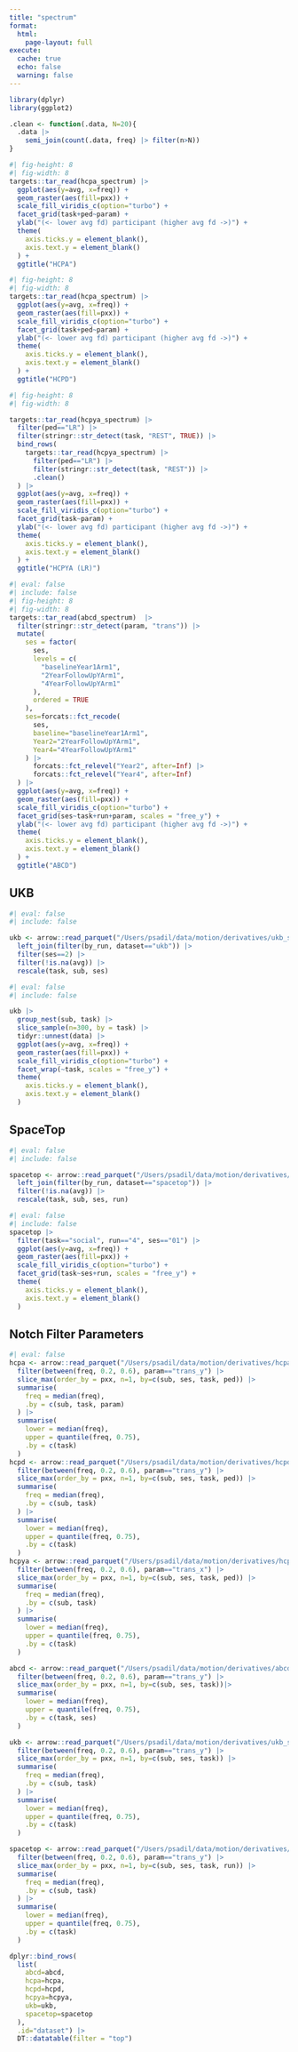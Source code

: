 ```yaml
---
title: "spectrum"
format: 
  html:
    page-layout: full
execute:
  cache: true
  echo: false
  warning: false
---
```


```r
library(dplyr)
library(ggplot2)

.clean <- function(.data, N=20){
  .data |>
    semi_join(count(.data, freq) |> filter(n>N))
}

```



```r
#| fig-height: 8
#| fig-width: 8
targets::tar_read(hcpa_spectrum) |>
  ggplot(aes(y=avg, x=freq)) +
  geom_raster(aes(fill=pxx)) +
  scale_fill_viridis_c(option="turbo") +
  facet_grid(task+ped~param) +
  ylab("(<- lower avg fd) participant (higher avg fd ->)") +
  theme(
    axis.ticks.y = element_blank(),
    axis.text.y = element_blank()
  ) +
  ggtitle("HCPA")

```


```r
#| fig-height: 8
#| fig-width: 8
targets::tar_read(hcpa_spectrum) |>
  ggplot(aes(y=avg, x=freq)) +
  geom_raster(aes(fill=pxx)) +
  scale_fill_viridis_c(option="turbo") +
  facet_grid(task+ped~param) +
  ylab("(<- lower avg fd) participant (higher avg fd ->)") +
  theme(
    axis.ticks.y = element_blank(),
    axis.text.y = element_blank()
  ) +
  ggtitle("HCPD")

```


```r
#| fig-height: 8
#| fig-width: 8

targets::tar_read(hcpya_spectrum) |>
  filter(ped=="LR") |>
  filter(stringr::str_detect(task, "REST", TRUE)) |>
  bind_rows(
    targets::tar_read(hcpya_spectrum) |>
      filter(ped=="LR") |>
      filter(stringr::str_detect(task, "REST")) |>
      .clean()
  ) |>
  ggplot(aes(y=avg, x=freq)) +
  geom_raster(aes(fill=pxx)) +
  scale_fill_viridis_c(option="turbo") +
  facet_grid(task~param) +
  ylab("(<- lower avg fd) participant (higher avg fd ->)") +
  theme(
    axis.ticks.y = element_blank(),
    axis.text.y = element_blank()
  ) +
  ggtitle("HCPYA (LR)")
```


```r
#| eval: false
#| include: false
#| fig-height: 8
#| fig-width: 8
targets::tar_read(abcd_spectrum)  |>
  filter(stringr::str_detect(param, "trans")) |>
  mutate(
    ses = factor(
      ses,
      levels = c(
        "baselineYear1Arm1", 
        "2YearFollowUpYArm1", 
        "4YearFollowUpYArm1"
      ),
      ordered = TRUE
    ),
    ses=forcats::fct_recode(
      ses,
      baseline="baselineYear1Arm1",
      Year2="2YearFollowUpYArm1",
      Year4="4YearFollowUpYArm1"
    ) |>
      forcats::fct_relevel("Year2", after=Inf) |>
      forcats::fct_relevel("Year4", after=Inf)
  ) |>
  ggplot(aes(y=avg, x=freq)) +
  geom_raster(aes(fill=pxx)) +
  scale_fill_viridis_c(option="turbo") +
  facet_grid(ses~task+run+param, scales = "free_y") +
  ylab("(<- lower avg fd) participant (higher avg fd ->)") +
  theme(
    axis.ticks.y = element_blank(),
    axis.text.y = element_blank()
  ) +
  ggtitle("ABCD")
```

## UKB

```r
#| eval: false
#| include: false

ukb <- arrow::read_parquet("/Users/psadil/data/motion/derivatives/ukb_spectrum.parquet") |>
  left_join(filter(by_run, dataset=="ukb")) |>
  filter(ses==2) |>
  filter(!is.na(avg)) |>
  rescale(task, sub, ses)

```


```r
#| eval: false
#| include: false

ukb |>
  group_nest(sub, task) |>
  slice_sample(n=300, by = task) |>
  tidyr::unnest(data) |>
  ggplot(aes(y=avg, x=freq)) +
  geom_raster(aes(fill=pxx)) +
  scale_fill_viridis_c(option="turbo") +
  facet_wrap(~task, scales = "free_y") +
  theme(
    axis.ticks.y = element_blank(),
    axis.text.y = element_blank()
  )

```


## SpaceTop

```r
#| eval: false
#| include: false

spacetop <- arrow::read_parquet("/Users/psadil/data/motion/derivatives/spacetop_spectrum.parquet") |>
  left_join(filter(by_run, dataset=="spacetop")) |>
  filter(!is.na(avg)) |>
  rescale(task, sub, ses, run)

```


```r
#| eval: false
#| include: false
spacetop |>
  filter(task=="social", run=="4", ses=="01") |>
  ggplot(aes(y=avg, x=freq)) +
  geom_raster(aes(fill=pxx)) +
  scale_fill_viridis_c(option="turbo") +
  facet_grid(task~ses+run, scales = "free_y") +
  theme(
    axis.ticks.y = element_blank(),
    axis.text.y = element_blank()
  )

```

## Notch Filter Parameters

```r
#| eval: false
hcpa <- arrow::read_parquet("/Users/psadil/data/motion/derivatives/hcpa_spectrum.parquet") |>
  filter(between(freq, 0.2, 0.6), param=="trans_y") |>
  slice_max(order_by = pxx, n=1, by=c(sub, ses, task, ped)) |>
  summarise(
    freq = median(freq),
    .by = c(sub, task, param)
  ) |>
  summarise(
    lower = median(freq),
    upper = quantile(freq, 0.75),
    .by = c(task)
  ) 
hcpd <- arrow::read_parquet("/Users/psadil/data/motion/derivatives/hcpd_spectrum.parquet") |>
  filter(between(freq, 0.2, 0.6), param=="trans_y") |>
  slice_max(order_by = pxx, n=1, by=c(sub, ses, task, ped)) |>
  summarise(
    freq = median(freq),
    .by = c(sub, task)
  ) |>
  summarise(
    lower = median(freq),
    upper = quantile(freq, 0.75),
    .by = c(task)
  ) 
hcpya <- arrow::read_parquet("/Users/psadil/data/motion/derivatives/hcpya_spectrum.parquet") |>
  filter(between(freq, 0.2, 0.6), param=="trans_x") |>
  slice_max(order_by = pxx, n=1, by=c(sub, ses, task, ped)) |>
  summarise(
    freq = median(freq),
    .by = c(sub, task)
  ) |>
  summarise(
    lower = median(freq),
    upper = quantile(freq, 0.75),
    .by = c(task)
  ) 

abcd <- arrow::read_parquet("/Users/psadil/data/motion/derivatives/abcd_spectrum.parquet") |>
  filter(between(freq, 0.2, 0.6), param=="trans_y") |>
  slice_max(order_by = pxx, n=1, by=c(sub, ses, task))|>
  summarise(
    lower = median(freq),
    upper = quantile(freq, 0.75),
    .by = c(task, ses)
  ) 

ukb <- arrow::read_parquet("/Users/psadil/data/motion/derivatives/ukb_spectrum.parquet") |>
  filter(between(freq, 0.2, 0.6), param=="trans_y") |>
  slice_max(order_by = pxx, n=1, by=c(sub, ses, task)) |>
  summarise(
    freq = median(freq),
    .by = c(sub, task)
  ) |>
  summarise(
    lower = median(freq),
    upper = quantile(freq, 0.75),
    .by = c(task)
  ) 

spacetop <- arrow::read_parquet("/Users/psadil/data/motion/derivatives/spacetop_spectrum.parquet") |>
  filter(between(freq, 0.2, 0.6), param=="trans_y") |>
  slice_max(order_by = pxx, n=1, by=c(sub, ses, task, run)) |>
  summarise(
    freq = median(freq),
    .by = c(sub, task)
  ) |>
  summarise(
    lower = median(freq),
    upper = quantile(freq, 0.75),
    .by = c(task)
  ) 

dplyr::bind_rows(
  list(
    abcd=abcd, 
    hcpa=hcpa, 
    hcpd=hcpd, 
    hcpya=hcpya, 
    ukb=ukb, 
    spacetop=spacetop
  ), 
  .id="dataset") |>
  DT::datatable(filter = "top")

```

